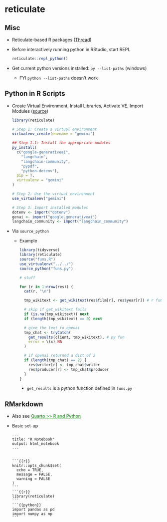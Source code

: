 # reticulate {#sec-py-retic .unnumbered}

## Misc {#sec-py-retic-misc .unnumbered}

-   Reticulate-based R packages ([Thread](https://fosstodon.org/@atsyplenkov/113241576815835929))

-   Before interactively running python in RStudio, start REPL

    ``` r
    reticulate::repl_python()
    ```

-   Get current python versions installed: `py --list-paths` (windows)

    -   FYI `python --list-paths` doesn't work

## Python in R Scripts {#sec-py-retic-pynr .unnumbered}

-   Create Virtual Environment, Install Libraries, Activate VE, Import Modules ([source](https://www.r-bloggers.com/2024/08/gemini-1-5-flash-better-than-rag-lets-check-it-out-in-r/))

    ``` r
    library(reticulate)

    # Step 1: Create a virtual environment 
    virtualenv_create(envname = "gemini")

    ## Step 1.1: Install the appropriate modules
    py_install(
      c("google-generativeai",
        "langchain",
        "langchain-community",
        "pypdf",
        "python-dotenv"), 
      pip = T, 
      virtualenv = "gemini"
    )

    # Step 2: Use the virtual environment
    use_virtualenv("gemini")

    # Step 3: Import installed modules
    dotenv <- import("dotenv")
    genai <- import("google.generativeai")
    langchain_community <- import("langchain_community")
    ```

-   Via `source_python`

    -   [Example]{.ribbon-highlight}

        ``` r
        library(tidyverse)
        library(reticulate)
        source("funs.R")
        use_virtualenv("../../")
        source_python("funs.py")

        # stuff

        for (r in 1:nrow(res)) {
          cat(r, "\n")

          tmp_wikitext <- get_wikitext(res$film[r], res$year[r]) # r fun

          # skip if get_wikitext fails
          if (is.na(tmp_wikitext)) next
          if (length(tmp_wikitext) == 0) next

          # give the text to openai
          tmp_chat <- tryCatch(
            get_results(client, tmp_wikitext), # py fun
            error = \(x) NA
          )

          # if openai returned a dict of 2
          if (length(tmp_chat) == 2) {
            res$writer[r] <- tmp_chat$writer
            res$producer[r] <- tmp_chat$producer
          }
        }
        ```

        -   `get_results` is a python function defined in `funs.py`

## RMarkdown {#sec-py-retic-rmark .unnumbered}

-   Also see [Quarto \>\> R and Python](quarto-rmarkdown.qmd#r-and-python){style="color: green"}

-   Basic set-up

    ````         
    ---
    title: "R Notebook"
    output: html_notebook
    ---


    ```{{r}}
    knitr::opts_chunk$set(
      echo = TRUE,
      message = FALSE,
      warning = FALSE
    )
    ```
    ```{{r}}
    library(reticulate) 
    ```
    ```{{python}}
    import pandas as pd 
    import numpy as np
    ```
    ````

